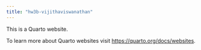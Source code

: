 ```yaml
---
title: "hw3b-vijithaviswanathan"
---
```


This is a Quarto website.

To learn more about Quarto websites visit <https://quarto.org/docs/websites>.
